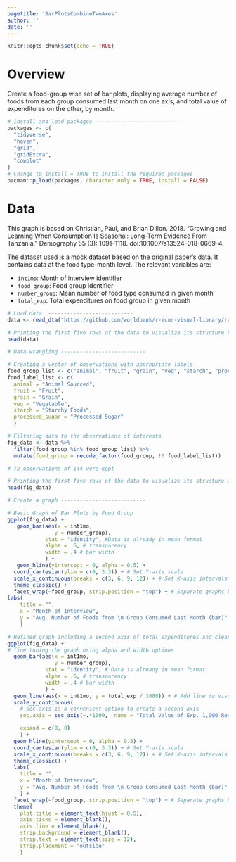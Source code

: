 ```yaml
---
pagetitle: 'BarPlotsCombineTwoAxes'
author: ''
date: ''
---
```


```r
knitr::opts_chunk$set(echo = TRUE)

```

# Overview

Create a food-group wise set of bar plots, displaying average number of foods from each group consumed last month on one axis, and total value of expenditures on the other, by month. 

```r
# Install and load packages ---------------------------
packages <- c(
  "tidyverse",
  "haven",
  "grid",
  "gridExtra",
  "cowplot"
)
# Change to install = TRUE to install the required packages
pacman::p_load(packages, character.only = TRUE, install = FALSE)
```

# Data

This graph is based on Christian, Paul, and Brian Dillon. 2018. "Growing and Learning When Consumption Is Seasonal: Long-Term Evidence From Tanzania." Demography 55 (3): 1091–1118. doi:10.1007/s13524-018-0669-4. 

The dataset used is a mock dataset based on the original paper's data. It contains data at the food type-month level. The relevant variables are:

- `int1mo`: Month of interview identifier 
- `food_group`: Food group identifier 
- `number_group`: Mean number of food type consumed in given month 
- `total_exp`: Total expenditures on food group in given month

```r
# Load data  ---------------------------
data <- read_dta("https://github.com/worldbank/r-econ-visual-library/raw/master/Library/Data/BarPlotsCombineTwoAxes.dta")

# Printing the first five rows of the data to visualize its structure before data wrangling
head(data)
```

```r
# Data wrangling ---------------------------

# Creating a vector of observations with appropriate labels 
food_group_list <- c("animal", "fruit", "grain", "veg", "starch", "processed_sugar")
food_label_list <- c(
  animal = "Animal Sourced",
  fruit = "Fruit",
  grain = "Grain",
  veg = "Vegetable",
  starch = "Starchy Foods",
  processed_sugar = "Processed Sugar"
  )

# Filtering data to the observations of interests
fig_data <- data %>%
  filter(food_group %in% food_group_list) %>%
  mutate(food_group = recode_factor(food_group, !!!food_label_list))

# 72 observations of 144 were kept 

# Printing the first five rows of the data to visualize its structure after data wrangling
head(fig_data)
```

```r
# Create a graph ---------------------------

# Basic Graph of Bar Plots by Food Group 
ggplot(fig_data) +
   geom_bar(aes(x = int1mo,
               y = number_group), 
            stat = "identity", #Data is already in mean format
            alpha = .6, # transparency
            width = .4 # bar width
            ) +
   geom_hline(yintercept = 0, alpha = 0.5) + 
  coord_cartesian(ylim = c(0, 3.3)) + # Set Y-axis scale
  scale_x_continuous(breaks = c(3, 6, 9, 12)) + # Set X-axis intervals 
  theme_classic() +
  facet_wrap(~food_group, strip.position = "top") + # Separate graphs by by food groups 
labs(
    title = "",
    x = "Month of Interview",
    y = "Avg. Number of Foods from \n Group Consumed Last Month (bar)"
    )
```

```r
# Refined graph including a second axis of total expenditures and cleaner labeling 
ggplot(fig_data) +
# fine tuning the graph using alpha and width options
  geom_bar(aes(x = int1mo,
               y = number_group), 
            stat = "identity", # Data is already in mean format
            alpha = .6, # transparency
            width = .4 # bar width
            ) +
  geom_line(aes(x = int1mo, y = total_exp / 1000)) + # Add line to visualize expenditures
  scale_y_continuous(
    # sec.axis is a convenient option to create a second axis
    sec.axis = sec_axis(~.*1000,  name = "Total Value of Exp. 1,000 Real Tz Sh. (line)"), 

    expand = c(0, 0)
    ) +
  geom_hline(yintercept = 0, alpha = 0.5) +
  coord_cartesian(ylim = c(0, 3.3)) + # Set Y-axis scale 
  scale_x_continuous(breaks = c(3, 6, 9, 12)) + # Set X-axis intervals 
  theme_classic() +
  labs(
    title = "",
    x = "Month of Interview",
    y = "Avg. Number of Foods from \n Group Consumed Last Month (bar)"
    ) +
  facet_wrap(~food_group, strip.position = "top") + # Separate graphs by by food groups 
  theme(
    plot.title = element_text(hjust = 0.5),
    axis.ticks = element_blank(),
    axis.line = element_blank(),
    strip.background = element_blank(),
    strip.text = element_text(size = 12),
    strip.placement = "outside"
    )

```
